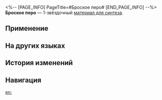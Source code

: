 <%-- [PAGE_INFO]
PageTitle=#Броское перо#
[END_PAGE_INFO] --%>
{{Предмет Инфобокс
|id          = 180013
|Изображение = Предмет Броское перо.png
|Тип         = Материал для синтеза
|Инвентарь   = Другие материалы
|Редкость    = 1
|Эффект      = 
|Описание    = Материал для синтеза уровня 1
|Источник1   = [[Руины раздора каструма Кремноса: Воин ярости и другие противники]]
|Источник2   = [[Разрушаемые предметы на Амфореусе]]
|Источник3   = [[Награды за поручения]]
|Источник4   = [[Чашелист (золотой)]]
}}
{{Описание|Перо с отпечатавшейся на нём меткой Аквилы. Такие перья иногда можно увидеть на скалах, упирающихся в небеса. Одни считают, что это перья с ресниц, сброшенные Аквилой, гигантской стоглазой птицей, другие же утверждают, что это перья птиц, которые взлетели так высоко, что рухнули на землю под взглядом Аквилы. Некогда последователи Аквилы собрали все перья и смастерили из них головные венки для жрецов. Если оставить перья на ночь на открытом воздухе, то метка титана исчезнет.<br /><br />''- Если бы мою любовь к тебе можно было сосчитать... то её было бы больше, чем перьев на ресницах Аквилы!''<br />''- А что, у гигантской стоглазой птицы и правда есть ресницы?''}}
'''Броское перо''' — 1-звёздочный [[Материалы для синтеза|материал для синтеза]].

==Применение==
{{Используется в создании}}

==На других языках==
{{На других языках
|en   = Distinctive Tattered Feather
|zhs  = 醒目残翎
|zht  = 醒目殘翎
|ja   = 鮮やかな残羽
|ko   = 눈에 띄는 깃털
|es   = Pluma del despertar
|fr   = Plume du départ
|ru   = Броское перо
|th   = Distinctive Tattered Feather
|vi   = Lông Vũ Chói Lóa
|de   = Erwachende Feder
|id   = Distinctive Tattered Feather
|pt   = Pena Esfarrapada Distinta
}}

==История изменений==
{{История изменений|3.5}}

==Навигация==
{{Материалы синтеза Навбокс}}

[[en:]]